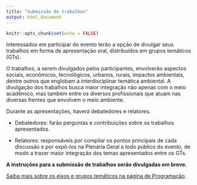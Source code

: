 ```yaml
---
title: "Submissão de trabalhos"
output: html_document
---
```


```r
knitr::opts_chunk$set(echo = FALSE)
```



Interessados em participar do evento terão a opção de divulgar seus trabalhos em forma de apresentação oral, distribuídos em  grupos temáticos (GTs).

O trabalhos, a serem divulgados pelos participantes, envolverão aspectos sociais, econômicos, tecnológicos, urbanos, rurais, impactos ambientais, dentre outros que englobam a interdisciplinar temática ambiental. A divulgação dos trabalhos busca maior integração não apenas com o meio acadêmico, mas também entre os diversos profissionais que atuam nas diversas frentes que envolvem o meio ambiente. 

Durante as apresentações, haverá debatedores e relatores. 

- Debatedores: farão perguntas e contribuições sobre os trabalhos apresentados. 

- Relatores: responsáveis por compilar os pontos principais de cada discussão e por expô-los na Plenária Geral a todo público do evento, de modo a trazer maior integração dos temas apresentados entre os GTs. 


**A instruções para a submissão de trabalhos serão divulgadas em breve. **

[Saiba mais sobre os eixos e grupos temáticos na página de Programação](../programacao).
